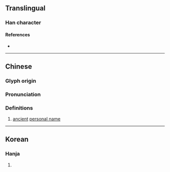 {{character info}}
==Translingual==

===Han character===
{{Han char|rn=86|rad=火|as=11|sn=15|four=97818|canj=FSMT|ids=⿰火翌}}

====References====
* {{Han ref|kx=0680.310|dkj=19342|dj=1092.080|hdz=32230.040|uh=71A4|ud=29092|bh=E66D|bd=58989}}

----

==Chinese==
{{zh-forms}}

===Glyph origin===
{{Han etym}}

===Pronunciation===
{{zh-pron
|m=yì
|c=jik6
|mc=y
|oc=y
|cat=pn
}}

===Definitions===
{{zh-hanzi}}

# [[ancient]] [[personal name]]

----

==Korean==

===Hanja===
{{ko-hanja|hangeul=익|eumhun=|rv=ik|mr=ik|y=ik}}

# {{rfdef|ko|sort=火11}}